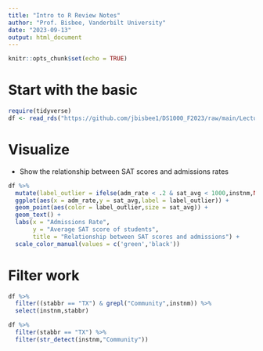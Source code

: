 ```yaml
---
title: "Intro to R Review Notes"
author: "Prof. Bisbee, Vanderbilt University"
date: "2023-09-13"
output: html_document
---
```


```r
knitr::opts_chunk$set(echo = TRUE)
```

# Start with the basic

```r
require(tidyverse)
df <- read_rds("https://github.com/jbisbee1/DS1000_F2023/raw/main/Lectures/2_Intro_to_R/data/sc_debt.Rds")
```

# Visualize

- Show the relationship between SAT scores and admissions rates

```r
df %>%
  mutate(label_outlier = ifelse(adm_rate < .2 & sat_avg < 1000,instnm,NA)) %>%
  ggplot(aes(x = adm_rate,y = sat_avg,label = label_outlier)) +
  geom_point(aes(color = label_outlier,size = sat_avg)) + 
  geom_text() +
  labs(x = "Admissions Rate",
       y = "Average SAT score of students",
       title = "Relationship between SAT scores and admissions") +
  scale_color_manual(values = c('green','black'))
```

# Filter work

```r
df %>%
  filter((stabbr == "TX") & grepl("Community",instnm)) %>%
  select(instnm,stabbr)

df %>%
  filter(stabbr == "TX") %>%
  filter(str_detect(instnm,"Community"))
```
